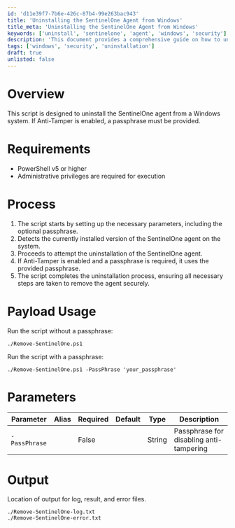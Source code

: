 ```yaml
---
id: 'd11e39f7-7b6e-426c-87b4-99e263bac943'
title: 'Uninstalling the SentinelOne Agent from Windows'
title_meta: 'Uninstalling the SentinelOne Agent from Windows'
keywords: ['uninstall', 'sentinelone', 'agent', 'windows', 'security']
description: 'This document provides a comprehensive guide on how to uninstall the SentinelOne agent from a Windows system, including requirements, process steps, and usage examples. It also addresses the need for a passphrase if Anti-Tamper is enabled during the uninstallation.'
tags: ['windows', 'security', 'uninstallation']
draft: true
unlisted: false
---
```

# Overview
This script is designed to uninstall the SentinelOne agent from a Windows system. If Anti-Tamper is enabled, a passphrase must be provided.

# Requirements
- PowerShell v5 or higher
- Administrative privileges are required for execution

# Process
1. The script starts by setting up the necessary parameters, including the optional passphrase.
2. Detects the currently installed version of the SentinelOne agent on the system.
3. Proceeds to attempt the uninstallation of the SentinelOne agent.
4. If Anti-Tamper is enabled and a passphrase is required, it uses the provided passphrase.
5. The script completes the uninstallation process, ensuring all necessary steps are taken to remove the agent securely.

# Payload Usage
Run the script without a passphrase:
```
./Remove-SentinelOne.ps1
```
Run the script with a passphrase:
```
./Remove-SentinelOne.ps1 -PassPhrase 'your_passphrase'
```

# Parameters

| Parameter      | Alias | Required | Default | Type   | Description                            |
|----------------|-------|----------|---------|--------|----------------------------------------|
| `-PassPhrase`  |       | False    |         | String | Passphrase for disabling anti-tampering |

# Output
Location of output for log, result, and error files.
```
./Remove-SentinelOne-log.txt
./Remove-SentinelOne-error.txt
```













